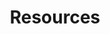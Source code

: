 ---
title: Resources
icon: IconHelp
info: Terminology definitions and community links.
image: /images/user-guide/glossary/glossary.png
sectionInfo: Your complete guide to Twenty CRM features and best practices.
---